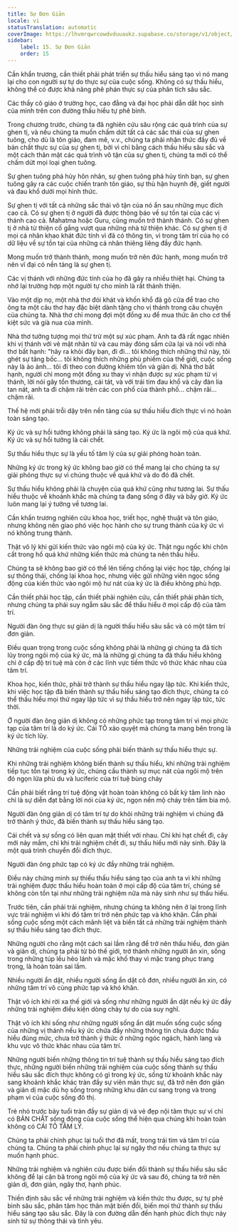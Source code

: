 ```yaml
---
title: Sự Đơn Giản
locale: vi
statusTranslation: automatic
coverImage: https://lhvmrqwrcowdvduuaukz.supabase.co/storage/v1/object/public/strapi-uploads/small_cover-educacion-fundamental.webp-2d51a7828a2b1309555be27f7e2a61a0.webp
sidebar:
    label: 15. Sự Đơn Giản
    order: 15
---
```

Cần khẩn trương, cần thiết phải phát triển sự thấu hiểu sáng tạo vì nó mang lại cho con người sự tự do thực sự của cuộc sống. Không có sự thấu hiểu, không thể có được khả năng phê phán thực sự của phân tích sâu sắc.

Các thầy cô giáo ở trường học, cao đẳng và đại học phải dẫn dắt học sinh của mình trên con đường thấu hiểu tự phê bình.

Trong chương trước, chúng ta đã nghiên cứu sâu rộng các quá trình của sự ghen tị, và nếu chúng ta muốn chấm dứt tất cả các sắc thái của sự ghen tuông, cho dù là tôn giáo, đam mê, v.v., chúng ta phải nhận thức đầy đủ về bản chất thực sự của sự ghen tị, bởi vì chỉ bằng cách thấu hiểu sâu sắc và một cách thân mật các quá trình vô tận của sự ghen tị, chúng ta mới có thể chấm dứt mọi loại ghen tuông.

Sự ghen tuông phá hủy hôn nhân, sự ghen tuông phá hủy tình bạn, sự ghen tuông gây ra các cuộc chiến tranh tôn giáo, sự thù hận huynh đệ, giết người và đau khổ dưới mọi hình thức.

Sự ghen tị với tất cả những sắc thái vô tận của nó ẩn sau những mục đích cao cả. Có sự ghen tị ở người đã được thông báo về sự tồn tại của các vị thánh cao cả. Mahatma hoặc Guru, cũng muốn trở thành thánh. Có sự ghen tị ở nhà từ thiện cố gắng vượt qua những nhà từ thiện khác. Có sự ghen tị ở mọi cá nhân khao khát đức tính vì đã có thông tin, vì trong tâm trí của họ có dữ liệu về sự tồn tại của những cá nhân thiêng liêng đầy đức hạnh.

Mong muốn trở thành thánh, mong muốn trở nên đức hạnh, mong muốn trở nên vĩ đại có nền tảng là sự ghen tị.

Các vị thánh với những đức tính của họ đã gây ra nhiều thiệt hại. Chúng ta nhớ lại trường hợp một người tự cho mình là rất thánh thiện.

Vào một dịp nọ, một nhà thơ đói khát và khốn khổ đã gõ cửa để trao cho ông ta một câu thơ hay đặc biệt dành tặng cho vị thánh trong câu chuyện của chúng ta. Nhà thơ chỉ mong đợi một đồng xu để mua thức ăn cho cơ thể kiệt sức và già nua của mình.

Nhà thơ tưởng tượng mọi thứ trừ một sự xúc phạm. Anh ta đã rất ngạc nhiên khi vị thánh với vẻ mặt nhân từ và cau mày đóng sầm cửa lại và nói với nhà thơ bất hạnh: "hãy ra khỏi đây bạn, đi đi... tôi không thích những thứ này, tôi ghét sự tâng bốc... tôi không thích những phù phiếm của thế giới, cuộc sống này là ảo ảnh... tôi đi theo con đường khiêm tốn và giản dị. Nhà thơ bất hạnh, người chỉ mong một đồng xu thay vì nhận được sự xúc phạm từ vị thánh, lời nói gây tổn thương, cái tát, và với trái tim đau khổ và cây đàn lia tan nát, anh ta đi chậm rãi trên các con phố của thành phố... chậm rãi... chậm rãi.

Thế hệ mới phải trỗi dậy trên nền tảng của sự thấu hiểu đích thực vì nó hoàn toàn sáng tạo.

Ký ức và sự hồi tưởng không phải là sáng tạo. Ký ức là ngôi mộ của quá khứ. Ký ức và sự hồi tưởng là cái chết.

Sự thấu hiểu thực sự là yếu tố tâm lý của sự giải phóng hoàn toàn.

Những ký ức trong ký ức không bao giờ có thể mang lại cho chúng ta sự giải phóng thực sự vì chúng thuộc về quá khứ và do đó đã chết.

Sự thấu hiểu không phải là chuyện của quá khứ cũng như tương lai. Sự thấu hiểu thuộc về khoảnh khắc mà chúng ta đang sống ở đây và bây giờ. Ký ức luôn mang lại ý tưởng về tương lai.

Cần khẩn trương nghiên cứu khoa học, triết học, nghệ thuật và tôn giáo, nhưng không nên giao phó việc học hành cho sự trung thành của ký ức vì nó không trung thành.

Thật vô lý khi gửi kiến thức vào ngôi mộ của ký ức. Thật ngu ngốc khi chôn cất trong hố quá khứ những kiến thức mà chúng ta nên thấu hiểu.

Chúng ta sẽ không bao giờ có thể lên tiếng chống lại việc học tập, chống lại sự thông thái, chống lại khoa học, nhưng việc gửi những viên ngọc sống động của kiến thức vào ngôi mộ hư nát của ký ức là điều không phù hợp.

Cần thiết phải học tập, cần thiết phải nghiên cứu, cần thiết phải phân tích, nhưng chúng ta phải suy ngẫm sâu sắc để thấu hiểu ở mọi cấp độ của tâm trí.

Người đàn ông thực sự giản dị là người thấu hiểu sâu sắc và có một tâm trí đơn giản.

Điều quan trọng trong cuộc sống không phải là những gì chúng ta đã tích lũy trong ngôi mộ của ký ức, mà là những gì chúng ta đã thấu hiểu không chỉ ở cấp độ trí tuệ mà còn ở các lĩnh vực tiềm thức vô thức khác nhau của tâm trí.

Khoa học, kiến thức, phải trở thành sự thấu hiểu ngay lập tức. Khi kiến thức, khi việc học tập đã biến thành sự thấu hiểu sáng tạo đích thực, chúng ta có thể thấu hiểu mọi thứ ngay lập tức vì sự thấu hiểu trở nên ngay lập tức, tức thời.

Ở người đàn ông giản dị không có những phức tạp trong tâm trí vì mọi phức tạp của tâm trí là do ký ức. Cái TÔ xảo quyệt mà chúng ta mang bên trong là ký ức tích lũy.

Những trải nghiệm của cuộc sống phải biến thành sự thấu hiểu thực sự.

Khi những trải nghiệm không biến thành sự thấu hiểu, khi những trải nghiệm tiếp tục tồn tại trong ký ức, chúng cấu thành sự mục nát của ngôi mộ trên đó ngọn lửa phù du và luciferic của trí tuệ bùng cháy

Cần phải biết rằng trí tuệ động vật hoàn toàn không có bất kỳ tâm linh nào chỉ là sự diễn đạt bằng lời nói của ký ức, ngọn nến mộ cháy trên tấm bia mộ.

Người đàn ông giản dị có tâm trí tự do khỏi những trải nghiệm vì chúng đã trở thành ý thức, đã biến thành sự thấu hiểu sáng tạo.

Cái chết và sự sống có liên quan mật thiết với nhau. Chỉ khi hạt chết đi, cây mới nảy mầm, chỉ khi trải nghiệm chết đi, sự thấu hiểu mới nảy sinh. Đây là một quá trình chuyển đổi đích thực.

Người đàn ông phức tạp có ký ức đầy những trải nghiệm.

Điều này chứng minh sự thiếu thấu hiểu sáng tạo của anh ta vì khi những trải nghiệm được thấu hiểu hoàn toàn ở mọi cấp độ của tâm trí, chúng sẽ không còn tồn tại như những trải nghiệm nữa mà nảy sinh như sự thấu hiểu.

Trước tiên, cần phải trải nghiệm, nhưng chúng ta không nên ở lại trong lĩnh vực trải nghiệm vì khi đó tâm trí trở nên phức tạp và khó khăn. Cần phải sống cuộc sống một cách mãnh liệt và biến tất cả những trải nghiệm thành sự thấu hiểu sáng tạo đích thực.

Những người cho rằng một cách sai lầm rằng để trở nên thấu hiểu, đơn giản và giản dị, chúng ta phải từ bỏ thế giới, trở thành những người ăn xin, sống trong những túp lều hẻo lánh và mặc khố thay vì mặc trang phục trang trọng, là hoàn toàn sai lầm.

Nhiều người ẩn dật, nhiều người sống ẩn dật cô đơn, nhiều người ăn xin, có những tâm trí vô cùng phức tạp và khó khăn.

Thật vô ích khi rời xa thế giới và sống như những người ẩn dật nếu ký ức đầy những trải nghiệm điều kiện dòng chảy tự do của suy nghĩ.

Thật vô ích khi sống như những người sống ẩn dật muốn sống cuộc sống của những vị thánh nếu ký ức chứa đầy những thông tin chưa được thấu hiểu đúng mức, chưa trở thành ý thức ở những ngóc ngách, hành lang và khu vực vô thức khác nhau của tâm trí.

Những người biến những thông tin trí tuệ thành sự thấu hiểu sáng tạo đích thực, những người biến những trải nghiệm của cuộc sống thành sự thấu hiểu sâu sắc đích thực không có gì trong ký ức, sống từ khoảnh khắc này sang khoảnh khắc khác tràn đầy sự viên mãn thực sự, đã trở nên đơn giản và giản dị mặc dù họ sống trong những khu dân cư sang trọng và trong phạm vi của cuộc sống đô thị.

Trẻ nhỏ trước bảy tuổi tràn đầy sự giản dị và vẻ đẹp nội tâm thực sự vì chỉ có BẢN CHẤT sống động của cuộc sống thể hiện qua chúng khi hoàn toàn không có CÁI TÔ TÂM LÝ.

Chúng ta phải chinh phục lại tuổi thơ đã mất, trong trái tim và tâm trí của chúng ta. Chúng ta phải chinh phục lại sự ngây thơ nếu chúng ta thực sự muốn hạnh phúc.

Những trải nghiệm và nghiên cứu được biến đổi thành sự thấu hiểu sâu sắc không để lại cặn bã trong ngôi mộ của ký ức và sau đó, chúng ta trở nên giản dị, đơn giản, ngây thơ, hạnh phúc.

Thiền định sâu sắc về những trải nghiệm và kiến thức thu được, sự tự phê bình sâu sắc, phân tâm học thân mật biến đổi, biến mọi thứ thành sự thấu hiểu sáng tạo sâu sắc. Đây là con đường dẫn đến hạnh phúc đích thực nảy sinh từ sự thông thái và tình yêu.

